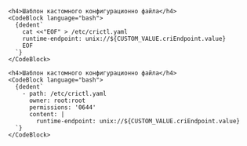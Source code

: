 
<Tabs groupId="install-type">

  <TabItem value='Bash'>

    <h4>Шаблон кастомного конфигурационно файла</h4>
    <CodeBlock language="bash">
      {dedent`
        cat <<"EOF" > /etc/crictl.yaml
        runtime-endpoint: unix://${CUSTOM_VALUE.criEndpoint.value}
        EOF
      `}
    </CodeBlock>

  </TabItem>

  <TabItem value='Cloud-init'>

    <h4>Шаблон кастомного конфигурационно файла</h4>
    <CodeBlock language="bash">
      {dedent`
        - path: /etc/crictl.yaml
          owner: root:root
          permissions: '0644'
          content: |
            runtime-endpoint: unix://${CUSTOM_VALUE.criEndpoint.value}
      `}
    </CodeBlock>

  </TabItem>

</Tabs>
